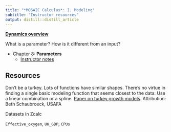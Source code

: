 ```yaml
---
title: "*MOSAIC Calculus*: I. Modeling"
subtitle: "Instructor resources"
output: distill::distill_article
---
```


**[Dynamics overview](Dynamics-overview-notes.html)**


What is a parameter? How is it different from an input? 


- Chapter 8: **Parameters**
    - [Instructor notes](Chap-8-parameters.html)
    

## Resources

Don't be a turkey. Lots of functions have similar shapes. There's no virtue in finding a single basic modeling function that seems closest to the data: Use a linear combination or a spline.  [Paper on turkey growth models](Resources/1807-8672-asas-41-e45990.pdf). Attribution: Beth Schaubroeck, USAFA

Datasets in Zcalc

`Effective_oxygen`, `UK_GDP`, `CPUs`

